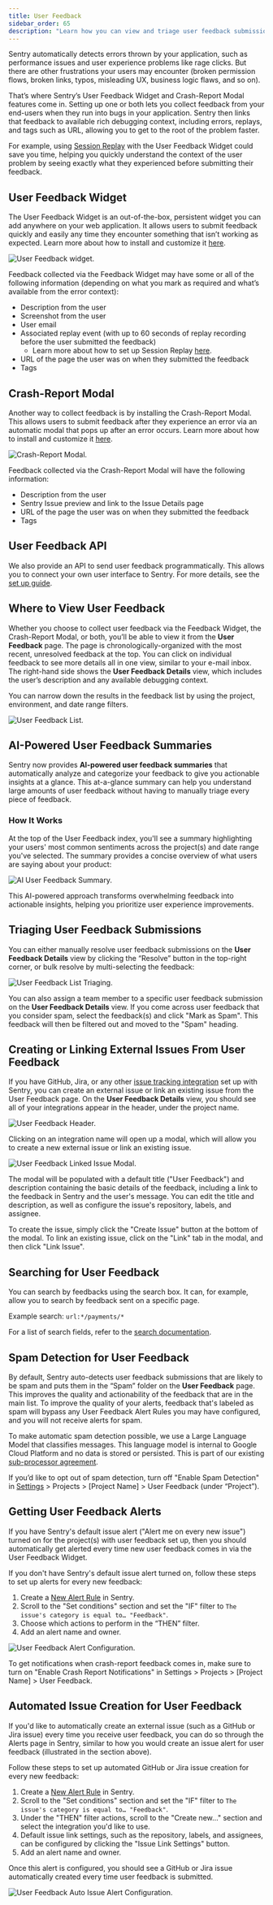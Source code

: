 ```yaml
---
title: User Feedback
sidebar_order: 65
description: "Learn how you can view and triage user feedback submissions."
---
```


Sentry automatically detects errors thrown by your application, such as performance issues and user experience problems like rage clicks. But there are other frustrations your users may encounter (broken permission flows, broken links, typos, misleading UX, business logic flaws, and so on).

That’s where Sentry’s User Feedback Widget and Crash-Report Modal features come in. Setting up one or both lets you collect feedback from your end-users when they run into bugs in your application. Sentry then links that feedback to available rich debugging context, including errors, replays, and tags such as URL, allowing you to get to the root of the problem faster.

For example, using [Session Replay](/product/explore/session-replay/) with the User Feedback Widget could save you time, helping you quickly understand the context of the user problem by seeing exactly what they experienced before submitting their feedback.

## User Feedback Widget

The User Feedback Widget is an out-of-the-box, persistent widget you can add anywhere on your web application. It allows users to submit feedback quickly and easily any time they encounter something that isn’t working as expected. Learn more about how to install and customize it [here](https://docs.sentry.io/product/user-feedback/setup/).

![User Feedback widget.](./img/user-feedback-widget.png)

Feedback collected via the Feedback Widget may have some or all of the following information (depending on what you mark as required and what’s available from the error context):

- Description from the user
- Screenshot from the user
- User email
- Associated replay event (with up to 60 seconds of replay recording before the user submitted the feedback)
    - Learn more about how to set up Session Replay [here](/product/explore/session-replay/getting-started/).
- URL of the page the user was on when they submitted the feedback
- Tags

## Crash-Report Modal

Another way to collect feedback is by installing the Crash-Report Modal. This allows users to submit feedback after they experience an error via an automatic modal that pops up after an error occurs. Learn more about how to install and customize it [here](https://docs.sentry.io/platforms/javascript/user-feedback/#crash-report-modal).

![Crash-Report Modal.](./img/crash-report-user-feedback.png)

Feedback collected via the Crash-Report Modal will have the following information:

- Description from the user
- Sentry Issue preview and link to the Issue Details page
- URL of the page the user was on when they submitted the feedback
- Tags

## User Feedback API

We also provide an API to send user feedback programmatically. This allows you to connect your own user interface to Sentry. For more details, see the [set up guide](/product/user-feedback/setup/#supported-sdks-for-user-feedback-api).

## Where to View User Feedback

Whether you choose to collect user feedback via the Feedback Widget, the Crash-Report Modal, or both, you’ll be able to view it from the **User Feedback** page. The page is chronologically-organized with the most recent, unresolved feedback at the top. You can click on individual feedback to see more details all in one view, similar to your e-mail inbox. The right-hand side shows the **User Feedback Details** view, which includes the user’s description and any available debugging context.

You can narrow down the results in the feedback list by using the project, environment, and date range filters.

![User Feedback List.](./img/user-feedback-list.png)

## AI-Powered User Feedback Summaries

<Include name="feature-available-for-user-group-early-adopter.mdx" />

Sentry now provides **AI-powered user feedback summaries** that automatically analyze and categorize your feedback to give you actionable insights at a glance. This at-a-glance summary can help you understand large amounts of user feedback without having to manually triage every piece of feedback.

### How It Works

At the top of the User Feedback index, you'll see a summary highlighting your users' most common sentiments across the project(s) and date range you've selected. The summary provides a concise overview of what users are saying about your product:

![AI User Feedback Summary.](./img/ai-feedback-summary.png)

This AI-powered approach transforms overwhelming feedback into actionable insights, helping you prioritize user experience improvements.

## Triaging User Feedback Submissions

You can either manually resolve user feedback submissions on the **User Feedback Details** view by clicking the “Resolve” button in the top-right corner, or bulk resolve by multi-selecting the feedback:

![User Feedback List Triaging.](./img/user-feedback-triaging.png)

You can also assign a team member to a specific user feedback submission on the **User Feedback Details** view. If you come across user feedback that you consider spam, select the feedback(s) and click "Mark as Spam". This feedback will then be filtered out and moved to the "Spam" heading.

## Creating or Linking External Issues From User Feedback

If you have GitHub, Jira, or any other [issue tracking integration](https://sentry.io/integrations/) set up with Sentry, you can create an external issue or link an existing issue from the User Feedback page. On the **User Feedback Details** view, you should see all of your integrations appear in the header, under the project name.

![User Feedback Header.](./img/user-feedback-header.png)

Clicking on an integration name will open up a modal, which will allow you to create a new external issue or link an existing issue.

![User Feedback Linked Issue Modal.](./img/user-feedback-linked-issue-modal.png)

The modal will be populated with a default title ("User Feedback") and description containing the basic details of the feedback, including a link to the feedback in Sentry and the user's message. You can edit the title and description, as well as configure the issue's repository, labels, and assignee.

To create the issue, simply click the "Create Issue" button at the bottom of the modal. To link an existing issue, click on the "Link" tab in the modal, and then click "Link Issue".


## Searching for User Feedback

You can search by feedbacks using the search box. It can, for example, allow you to search by feedback sent on a specific page.

Example search: `url:*/payments/*`

For a list of search fields, refer to the [search documentation](/concepts/search/searchable-properties/user-feedback/).

## Spam Detection for User Feedback
By default, Sentry auto-detects user feedback submissions that are likely to be spam and puts them in the “Spam” folder on the **User Feedback** page. This improves the quality and actionability of the feedback that are in the main list. To improve the quality of your alerts, feedback that's labeled as spam will bypass any User Feedback Alert Rules you may have configured, and you will not receive alerts for spam.

To make automatic spam detection possible, we use a Large Language Model that classifies messages. This language model is internal to Google Cloud Platform and no data is stored or persisted. This is part of our existing [sub-processor agreement](https://sentry.io/legal/dpa/#subprocessors).

If you’d like to opt out of spam detection, turn off "Enable Spam Detection" in [Settings](https://sentry.io/orgredirect/organizations/:orgslug/settings/) > Projects > [Project Name] > User Feedback (under “Project”).



## Getting User Feedback Alerts

If you have Sentry's default issue alert ("Alert me on every new issue") turned on for the project(s) with user feedback set up, then you should automatically get alerted every time new user feedback comes in via the User Feedback Widget.

If you don't have Sentry's default issue alert turned on, follow these steps to set up alerts for every new feedback:

1. Create a [New Alert Rule](https://sentry.io/alerts/new/issue/) in Sentry.
2. Scroll to the "Set conditions" section and set the "IF" filter to `The issue's category is equal to… "Feedback"`.
3. Choose which actions to perform in the “THEN” filter.
4. Add an alert name and owner.

![User Feedback Alert Configuration.](./img/user-feedback-alert-configuration.png)

To get notifications when crash-report feedback comes in, make sure to turn on "Enable Crash Report Notifications" in Settings > Projects > [Project Name] > User Feedback.

## Automated Issue Creation for User Feedback

If you'd like to automatically create an external issue (such as a GitHub or Jira issue) every time you receive user feedback, you can do so through the Alerts page in Sentry, similar to how you would create an issue alert for user feedback (illustrated in the section above).

Follow these steps to set up automated GitHub or Jira issue creation for every new feedback:

1. Create a [New Alert Rule](https://sentry.io/alerts/new/issue/) in Sentry.
2. Scroll to the "Set conditions" section and set the "IF" filter to `The issue's category is equal to… "Feedback"`.
3. Under the "THEN" filter actions, scroll to the "Create new..." section and select the integration you'd like to use.
4. Default issue link settings, such as the repository, labels, and assignees, can be configured by clicking the "Issue Link Settings" button.
5. Add an alert name and owner.

Once this alert is configured, you should see a GitHub or Jira issue automatically created every time user feedback is submitted.

![User Feedback Auto Issue Alert Configuration.](./img/user-feedback-auto-issue-creation-configuration.png)
